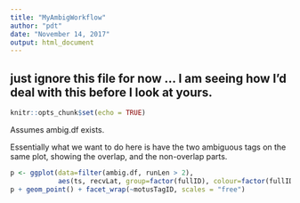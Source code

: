```yaml
---
title: "MyAmbigWorkflow"
author: "pdt"
date: "November 14, 2017"
output: html_document
---
```


## just ignore this file for now ... I am seeing how I'd deal with this before I look at yours. 


```r
knitr::opts_chunk$set(echo = TRUE)
```

Assumes ambig.df exists.

Essentially what we want to do here is have the two ambiguous tags on the same plot, showing the overlap, and the non-overlap parts. 
```r
p <- ggplot(data=filter(ambig.df, runLen > 2), 
            aes(ts, recvLat, group=factor(fullID), colour=factor(fullID)))
p + geom_point() + facet_wrap(~motusTagID, scales = "free")
```

